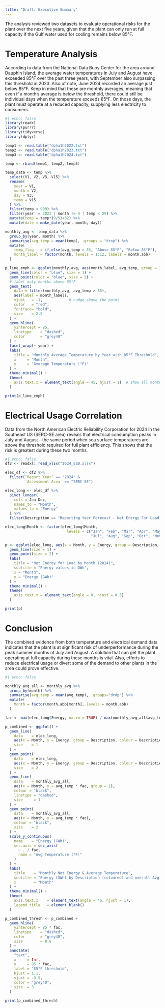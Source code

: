 ```yaml
---
title: "Draft: Executive Summary"
---
```



The analysis reviewed two datasets to evaluate operational risks for the plant over the next five years, given that the plant can only run at full capacity if the Gulf water used for cooling remains below 85°F.

# Temperature Analysis

According to data from the National Data Buoy Center for the area around Dauphin Island, the average water temperatures in July and August have exceeded 85°F over the past three years, with September also surpassing this threshold in 2023. Also of note, June 2024 recorded an average just below 85°F. Keep in mind that these are monthly averages, meaning that even if a month's average is below the threshold, there could still be individual days when the temperature exceeds 85°F. On those days, the plant must operate at a reduced capacity, supplying less electricity to consumers.

```r
#| echo: false
library(readr)
library(purrr)
library(tidyverse)
library(dplyr)

temp1 <- read.table("dpha1h2022.txt")
temp2 <- read.table("dpha1h2023.txt")
temp3 <- read.table("dpha1h2024.txt")

temp <- rbind(temp1, temp2, temp3)

temp_data <- temp %>%
  select(V1, V2, V3, V15) %>%
  rename(
    year = V1,
    month = V2,
    day = V3,
    temp = V15
  ) %>%
  filter(temp < 999) %>%
  filter(year != 2022 | month != 4 | temp < 29) %>%
  mutate(temp = temp*(9/5)+32) %>% 
  mutate(date = make_date(year, month, day))

monthly_avg <- temp_data %>%
  group_by(year, month) %>%
  summarise(avg_temp = mean(temp), .groups = "drop") %>%
  mutate(
    temp_flag   = if_else(avg_temp > 85, "Above 85°F", "Below 85°F"),
    month_label = factor(month, levels = 1:12, labels = month.abb)
  )

p_line_emph <- ggplot(monthly_avg, aes(month_label, avg_temp, group = 1)) +
  geom_line(color = "blue", size = 1) +
  geom_point(color = "blue", size = 2) +
  # label only months above 85°F
  geom_text(
    data = filter(monthly_avg, avg_temp > 85),
    aes(label = month_label),
    vjust   = -1,            # nudge above the point
    color   = "red",
    fontface= "bold",
    size    = 2.5
  ) +
  geom_hline(
    yintercept = 85,
    linetype    = "dashed",
    color       = "grey40"
  ) +
  facet_wrap(~ year) +
  labs(
    title = "Monthly Average Temperature by Year with 85°F Threshold",
    x     = "Month",
    y     = "Average Temperature (°F)"
  ) +
  theme_minimal() +
  theme(
    axis.text.x = element_text(angle = 45, hjust = 1)  # show all month labels
  )

print(p_line_emph)
```

# Electrical Usage Correlation
Data from the North American Electric Reliability Corporation for 2024 in the Southeast US (SERC-SE area) reveals that electrical consumption peaks in July and August—the same period when sea surface temperatures are above the threshold required for full plant efficiency. This shows that the risk is greatest during these two months.

```r
#| echo: false
df2 <- readxl::read_xlsx("2024_ESD.xlsx")

elec_df <- df2 %>%
  filter(`Report Year` == "2024" &
         `Assessment Area` == "SERC-SE")

elec_long <- elec_df %>%
  pivot_longer(
    cols = Jan:Dec,
    names_to = "Month",
    values_to = "Energy"
  ) %>%
  filter(Description == "Reporting Year Forecast - Net Energy For Load")

elec_long$Month <- factor(elec_long$Month, 
                            levels = c("Jan", "Feb", "Mar", "Apr", "May", "Jun",
                                       "Jul", "Aug", "Sep", "Oct", "Nov", "Dec"))

p <- ggplot(elec_long, aes(x = Month, y = Energy, group = Description, colour = Description)) +
  geom_line(size = 1) +
  geom_point(size = 2) +
  labs(
    title = "Net Energy for Load by Month (2024)",
    subtitle = "Energy values in GWh",
    x = "Month",
    y = "Energy (GWh)"
  ) +
  theme_minimal() +
  theme(
    axis.text.x = element_text(angle = 0, hjust = 0.5)
  )

print(p)
```

# Conclusion
The combined evidence from both temperature and electrical demand data indicates that the plant is at significant risk of underperformance during the peak summer months of July and August. A solution that can get the plant operating at full capacity during these months is vital. Also, efforts to reduce electrical usage or divert some of the demand to other plants in the area could prove effective.


```r
#| echo: false

monthly_avg_all <- monthly_avg %>%
  group_by(month) %>%
  summarise(avg_temp = mean(avg_temp), .groups="drop") %>%
  mutate(
    Month = factor(month.abb[month], levels = month.abb)
  )

fac <- max(elec_long$Energy, na.rm = TRUE) / max(monthly_avg_all$avg_temp, na.rm = TRUE)

p_combined <- ggplot() +
  geom_line(
    data    = elec_long,
    aes(x = Month, y = Energy, group = Description, colour = Description),
    size    = 1
  ) +
  geom_point(
    data    = elec_long,
    aes(x = Month, y = Energy, group = Description, colour = Description),
    size    = 2
  ) +
  geom_line(
    data    = monthly_avg_all,
    aes(x = Month, y = avg_temp * fac, group = 1),
    colour = "black",
    linetype = "dashed",
    size     = 1
  ) +
  geom_point(
    data    = monthly_avg_all,
    aes(x = Month, y = avg_temp * fac),
    colour = "black",
    size    = 2
  ) +
  scale_y_continuous(
    name    = "Energy (GWh)",
    sec.axis = sec_axis(
      ~ . / fac,
      name = "Avg Temperature (°F)"
    )
  ) +
  labs(
    title    = "Monthly Net Energy & Average Temperature",
    subtitle = "Energy (GWh) by Description (coloured) and overall Avg Temp (black dashed)",
    x        = "Month"
  ) +
  theme_minimal() +
  theme(
    axis.text.x    = element_text(angle = 45, hjust = 1),
    legend.title   = element_blank()
  )

p_combined_thresh <- p_combined +
  geom_hline(
    yintercept = 85 * fac,     
    linetype    = "dashed",
    color       = "grey40",
    size        = 0.8
  ) +
  annotate(
    "text",
    x     = Inf,               
    y     = 85 * fac,
    label = "85°F threshold",
    hjust = 1.1,
    vjust = -0.5,
    color = "grey40",
    size  = 3
  )

print(p_combined_thresh)

```